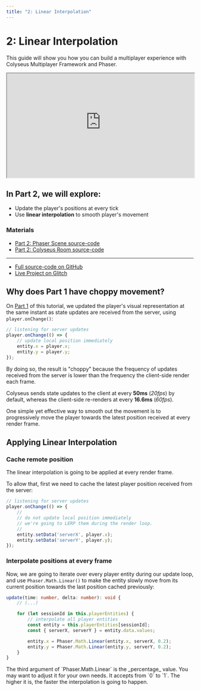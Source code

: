 ```yaml
---
title: "2: Linear Interpolation"
---
```


# 2: Linear Interpolation

This guide will show you how you can build a multiplayer experience with Colyseus Multiplayer Framework and Phaser.

<Bleed>
    <iframe src="https://colyseus-phaser-tutorial.glitch.me/#part2" width="100%" height="280"></iframe>
</Bleed>

## In Part 2, we will explore:

- Update the player's positions at every tick
- Use **linear interpolation** to smooth player's movement

### Materials

- [<LinkIcon/> Part 2: Phaser Scene source-code](https://github.com/colyseus/tutorial-phaser/blob/master/client/src/scenes/Part2Scene.ts)
- [<LinkIcon/> Part 2: Colyseus Room source-code](https://github.com/colyseus/tutorial-phaser/blob/master/server/src/rooms/Part2Room.ts)

---

- [<LinkIcon/> Full source-code on GitHub](https://github.com/colyseus/tutorial-phaser)
- [<LinkIcon/> Live Project on Glitch](https://glitch.com/~colyseus-phaser-tutorial)

## Why does Part 1 have choppy movement?

On [Part 1](basic-player-movement) of this tutorial, we updated the player's visual representation at the same instant as state updates are received from the server, using `player.onChange()`:

```typescript
// listening for server updates
player.onChange(() => {
    // update local position immediately
    entity.x = player.x;
    entity.y = player.y;
});
```

By doing so, the result is "choppy" because the frequency of updates received from the server is lower than the frequency the client-side render each frame.

Colyseus sends state updates to the client at every **50ms** (_20fps_) by default, whereas the client-side re-renders at every **16.6ms** (_60fps_).

One simple yet effective way to smooth out the movement is to progressively move the player towards the latest position received at every render frame.

## Applying Linear Interpolation

### Cache remote position

The linear interpolation is going to be applied at every render frame.

To allow that, first we need to cache the latest player position received from the server:

```typescript
// listening for server updates
player.onChange(() => {
    //
    // do not update local position immediately
    // we're going to LERP them during the render loop.
    //
    entity.setData('serverX', player.x);
    entity.setData('serverY', player.y);
});
```

### Interpolate positions at every frame

Now, we are going to iterate over every player entity during our update loop, and use `Phaser.Math.Linear()` to make the entity slowly move from its current position towards the last position cached previously:

```typescript
update(time: number, delta: number): void {
    // (...)

    for (let sessionId in this.playerEntities) {
        // interpolate all player entities
        const entity = this.playerEntities[sessionId];
        const { serverX, serverY } = entity.data.values;

        entity.x = Phaser.Math.Linear(entity.x, serverX, 0.2);
        entity.y = Phaser.Math.Linear(entity.y, serverY, 0.2);
    }
}
```

<Callout type="info">
    The third argument of `Phaser.Math.Linear` is the _percentage_ value. You may want to adjust it for your own needs. It accepts from `0` to `1`. The higher it is, the faster the interpolation is going to happen.
</Callout>